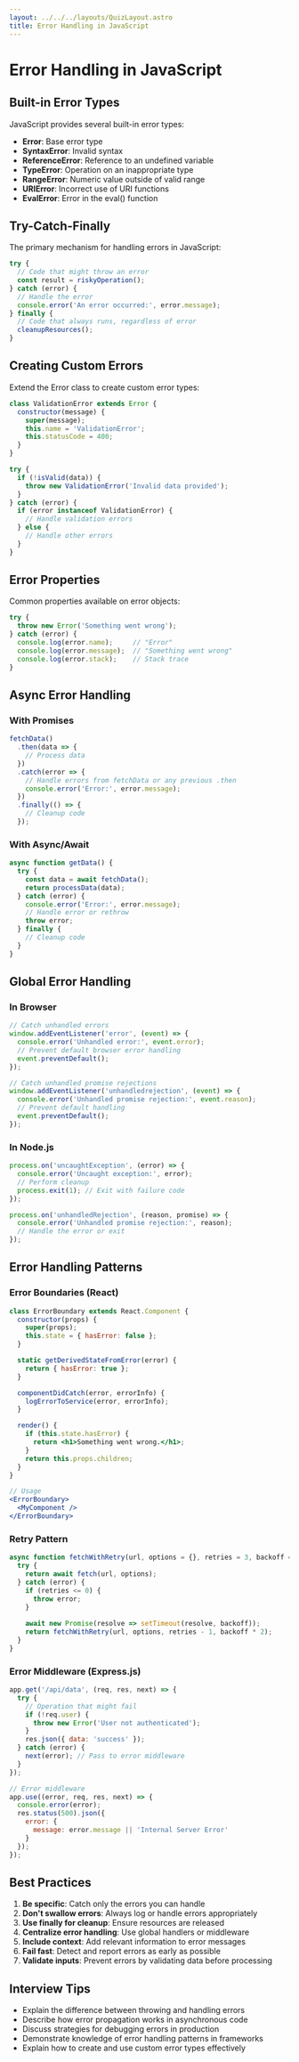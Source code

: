 ```yaml
---
layout: ../../../layouts/QuizLayout.astro
title: Error Handling in JavaScript
---
```


# Error Handling in JavaScript

## Built-in Error Types

JavaScript provides several built-in error types:

- **Error**: Base error type
- **SyntaxError**: Invalid syntax
- **ReferenceError**: Reference to an undefined variable
- **TypeError**: Operation on an inappropriate type
- **RangeError**: Numeric value outside of valid range
- **URIError**: Incorrect use of URI functions
- **EvalError**: Error in the eval() function

## Try-Catch-Finally

The primary mechanism for handling errors in JavaScript:

```javascript
try {
  // Code that might throw an error
  const result = riskyOperation();
} catch (error) {
  // Handle the error
  console.error('An error occurred:', error.message);
} finally {
  // Code that always runs, regardless of error
  cleanupResources();
}
```

## Creating Custom Errors

Extend the Error class to create custom error types:

```javascript
class ValidationError extends Error {
  constructor(message) {
    super(message);
    this.name = 'ValidationError';
    this.statusCode = 400;
  }
}

try {
  if (!isValid(data)) {
    throw new ValidationError('Invalid data provided');
  }
} catch (error) {
  if (error instanceof ValidationError) {
    // Handle validation errors
  } else {
    // Handle other errors
  }
}
```

## Error Properties

Common properties available on error objects:

```javascript
try {
  throw new Error('Something went wrong');
} catch (error) {
  console.log(error.name);     // "Error"
  console.log(error.message);  // "Something went wrong"
  console.log(error.stack);    // Stack trace
}
```

## Async Error Handling

### With Promises

```javascript
fetchData()
  .then(data => {
    // Process data
  })
  .catch(error => {
    // Handle errors from fetchData or any previous .then
    console.error('Error:', error.message);
  })
  .finally(() => {
    // Cleanup code
  });
```

### With Async/Await

```javascript
async function getData() {
  try {
    const data = await fetchData();
    return processData(data);
  } catch (error) {
    console.error('Error:', error.message);
    // Handle error or rethrow
    throw error;
  } finally {
    // Cleanup code
  }
}
```

## Global Error Handling

### In Browser

```javascript
// Catch unhandled errors
window.addEventListener('error', (event) => {
  console.error('Unhandled error:', event.error);
  // Prevent default browser error handling
  event.preventDefault();
});

// Catch unhandled promise rejections
window.addEventListener('unhandledrejection', (event) => {
  console.error('Unhandled promise rejection:', event.reason);
  // Prevent default handling
  event.preventDefault();
});
```

### In Node.js

```javascript
process.on('uncaughtException', (error) => {
  console.error('Uncaught exception:', error);
  // Perform cleanup
  process.exit(1); // Exit with failure code
});

process.on('unhandledRejection', (reason, promise) => {
  console.error('Unhandled promise rejection:', reason);
  // Handle the error or exit
});
```

## Error Handling Patterns

### Error Boundaries (React)

```jsx
class ErrorBoundary extends React.Component {
  constructor(props) {
    super(props);
    this.state = { hasError: false };
  }

  static getDerivedStateFromError(error) {
    return { hasError: true };
  }

  componentDidCatch(error, errorInfo) {
    logErrorToService(error, errorInfo);
  }

  render() {
    if (this.state.hasError) {
      return <h1>Something went wrong.</h1>;
    }
    return this.props.children;
  }
}

// Usage
<ErrorBoundary>
  <MyComponent />
</ErrorBoundary>
```

### Retry Pattern

```javascript
async function fetchWithRetry(url, options = {}, retries = 3, backoff = 300) {
  try {
    return await fetch(url, options);
  } catch (error) {
    if (retries <= 0) {
      throw error;
    }
    
    await new Promise(resolve => setTimeout(resolve, backoff));
    return fetchWithRetry(url, options, retries - 1, backoff * 2);
  }
}
```

### Error Middleware (Express.js)

```javascript
app.get('/api/data', (req, res, next) => {
  try {
    // Operation that might fail
    if (!req.user) {
      throw new Error('User not authenticated');
    }
    res.json({ data: 'success' });
  } catch (error) {
    next(error); // Pass to error middleware
  }
});

// Error middleware
app.use((error, req, res, next) => {
  console.error(error);
  res.status(500).json({
    error: {
      message: error.message || 'Internal Server Error'
    }
  });
});
```

## Best Practices

1. **Be specific**: Catch only the errors you can handle
2. **Don't swallow errors**: Always log or handle errors appropriately
3. **Use finally for cleanup**: Ensure resources are released
4. **Centralize error handling**: Use global handlers or middleware
5. **Include context**: Add relevant information to error messages
6. **Fail fast**: Detect and report errors as early as possible
7. **Validate inputs**: Prevent errors by validating data before processing

## Interview Tips

- Explain the difference between throwing and handling errors
- Describe how error propagation works in asynchronous code
- Discuss strategies for debugging errors in production
- Demonstrate knowledge of error handling patterns in frameworks
- Explain how to create and use custom error types effectively
